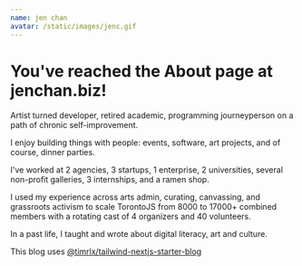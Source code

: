 ```yaml
---
name: jen chan
avatar: /static/images/jenc.gif
---
```


# You've reached the About page at jenchan.biz!

Artist turned developer, retired academic, programming journeyperson on a path of chronic self-improvement.

I enjoy building things with people: events, software, art projects, and of course, dinner parties.

I've worked at 2 agencies, 3 startups, 1 enterprise, 2 universities, several non-profit galleries, 3 internships, and a ramen shop.

I used my experience across arts admin, curating, canvassing, and grassroots activism to scale TorontoJS from 8000 to 17000+ combined members with a rotating cast of 4 organizers and 40 volunteers.

In a past life, I taught and wrote about digital literacy, art and culture.

This blog uses [@timrlx/tailwind-nextjs-starter-blog](https://github.com/timlrx/tailwind-nextjs-starter-blog)